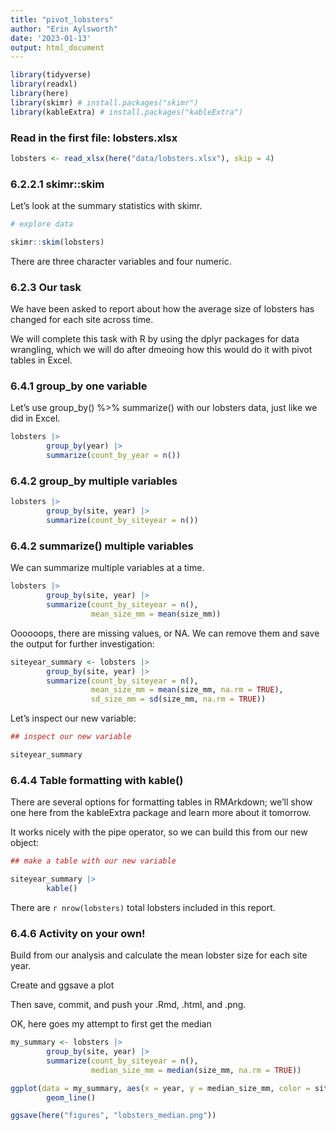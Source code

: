 ```yaml
---
title: "pivot_lobsters"
author: "Erin Aylsworth"
date: '2023-01-13'
output: html_document
---
```


```r

library(tidyverse)
library(readxl)
library(here)
library(skimr) # install.packages("skimr")
library(kableExtra) # install.packages("kableExtra")

```


### Read in the first file: lobsters.xlsx

``` r
lobsters <- read_xlsx(here("data/lobsters.xlsx"), skip = 4)
```

### 6.2.2.1 skimr::skim

Let's look at the summary statistics with skimr.

``` r

# explore data

skimr::skim(lobsters)

```

There are three character variables and four numeric.

### 6.2.3 Our task

We have been asked to report about how the average size of lobsters has changed for each site across time.

We will complete this task with R by using the dplyr packages for data wrangling, which we will do after dmeoing how this would do it with pivot tables in Excel.

### 6.4.1 group_by one variable

Let's use group_by() %>% summarize() with our lobsters data, just like we did in Excel.

``` r

lobsters |>
        group_by(year) |>
        summarize(count_by_year = n())

```

### 6.4.2 group_by multiple variables

``` r

lobsters |>
        group_by(site, year) |>
        summarize(count_by_siteyear = n())

```

### 6.4.2 summarize() multiple variables

We can summarize multiple variables at a time.

``` r

lobsters |>
        group_by(site, year) |>
        summarize(count_by_siteyear = n(),
                  mean_size_mm = mean(size_mm))
```

Oooooops, there are missing values, or NA. We can remove them and save the output for further investigation:

```r

siteyear_summary <- lobsters |>
        group_by(site, year) |>
        summarize(count_by_siteyear = n(),
                  mean_size_mm = mean(size_mm, na.rm = TRUE),
                  sd_size_mm = sd(size_mm, na.rm = TRUE))
```

Let's inspect our new variable:

```r

## inspect our new variable

siteyear_summary

```

### 6.4.4 Table formatting with kable()

There are several options for formatting tables in RMArkdown; we'll show one here from the kableExtra package and learn more about it tomorrow.

It works nicely with the pipe operator, so we can build this from our new object:

``` r

## make a table with our new variable

siteyear_summary |>
        kable()

```

There are `r nrow(lobsters)` total lobsters included in this report.

### 6.4.6 Activity on your own!

Build from our analysis and calculate the mean lobster size for each site year.

Create and ggsave a plot

Then save, commit, and push your .Rmd, .html, and .png.

OK, here goes my attempt to first get the median

``` r

my_summary <- lobsters |>
        group_by(site, year) |>
        summarize(count_by_siteyear = n(),
                  median_size_mm = median(size_mm, na.rm = TRUE))

ggplot(data = my_summary, aes(x = year, y = median_size_mm, color = site)) +
        geom_line()

ggsave(here("figures", "lobsters_median.png"))

```


